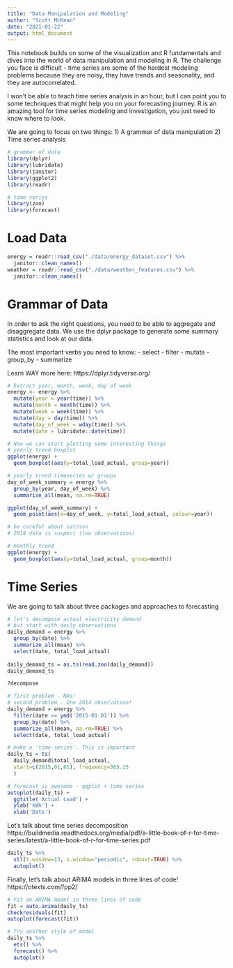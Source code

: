 ```yaml
---
title: "Data Manipulation and Modeling"
author: "Scott McKean"
date: "2021-01-22"
output: html_document
---
```


This notebook builds on some of the visualization and R fundamentals and dives
into the world of data manipulation and modeling in R. The challenge you face
is difficult - time series are some of the hardest modeling problems 
because they are noisy, they have trends and seasonality, and they are autocorrelated.

I won't be able to teach time series analysis in an hour, but I can point you
to some techniques that might help you on your forecasting journey. R is an
amazing tool for time series modeling and investigation, you just need to know
where to look.

We are going to focus on two things: 
1) A grammar of data manipulation
2) Time series analysis

```r
# grammar of data
library(dplyr)
library(lubridate)
library(janitor)
library(ggplot2)
library(readr)

# time series
library(zoo)
library(forecast)
```

# Load Data

```r
energy = readr::read_csv("./data/energy_dataset.csv") %>%
  janitor::clean_names()
weather = readr::read_csv("./data/weather_features.csv") %>%
  janitor::clean_names()
```
# Grammar of Data

In order to ask the right questions, you need to be able to aggregate and 
disaggregate data. We use the dplyr package to generate some summary statistics
and look at our data.

The most important verbs you need to know:
- select
- filter
- mutate
- group_by
- summarize

Learn WAY more here:
https://dplyr.tidyverse.org/

```r
# Extract year, month, week, day of week 
energy <- energy %>%
  mutate(year = year(time)) %>%
  mutate(month = month(time)) %>%
  mutate(week = week(time)) %>%
  mutate(day = day(time)) %>%
  mutate(day_of_week = wday(time)) %>%
  mutate(date = lubridate::date(time))

# Now we can start plotting some interesting things
# yearly trend boxplot
ggplot(energy) +
  geom_boxplot(aes(y=total_load_actual, group=year))

# yearly trend timeseries w/ groups
day_of_week_summary = energy %>% 
  group_by(year, day_of_week) %>% 
  summarise_all(mean, na.rm=TRUE)

ggplot(day_of_week_summary) +
  geom_point(aes(x=day_of_week, y=total_load_actual, colour=year))

# be careful about sat/sun
# 2014 data is suspect (low observations)

# monthly trend
ggplot(energy) +
  geom_boxplot(aes(y=total_load_actual, group=month))
```
# Time Series

We are going to talk about three packages and approaches to forecasting

```r
# let's decompose actual electricity demand
# but start with daily observations
daily_demand = energy %>%
  group_by(date) %>%
  summarize_all(mean) %>%
  select(date, total_load_actual)
  
daily_demand_ts = as.ts(read.zoo(daily_demand))
daily_demand_ts

?decompose

# first problem - NAs!
# second problem - One 2014 observation!
daily_demand = energy %>%
  filter(date >= ymd('2015-01-01')) %>%
  group_by(date) %>%
  summarize_all(mean, na.rm=TRUE) %>%
  select(date, total_load_actual)

# make a 'time-series'. This is important
daily_ts = ts(
  daily_demand$total_load_actual, 
  start=c(2015,01,01), frequency=365.25
  )

# forecast is awesome - ggplot + time series
autoplot(daily_ts) +
  ggtitle('Actual Load') +
  ylab('kWh') +
  xlab('Date')
```

Let's talk about time series decomposition
https://buildmedia.readthedocs.org/media/pdf/a-little-book-of-r-for-time-series/latest/a-little-book-of-r-for-time-series.pdf

```r
daily_ts %>%
  stl(t.window=13, s.window="periodic", robust=TRUE) %>%
  autoplot()
```

Finally, let's talk about ARIMA models in three lines of code!
https://otexts.com/fpp2/


```r
# Fit an ARIMA model in three lines of code
fit = auto.arima(daily_ts)
checkresiduals(fit)
autoplot(forecast(fit))

# Try another style of model
daily_ts %>% 
  ets() %>% 
  forecast() %>% 
  autoplot()
```
